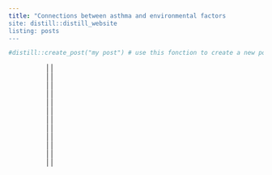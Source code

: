 ```yaml
---
title: "Connections between asthma and environmental factors
site: distill::distill_website
listing: posts
---
```


```r
#distill::create_post("my post") # use this fonction to create a new post
```


|                    |                                |
|                    |                                |
|                    |                                |
|                    |                                |
|                    |                                | 
|                    |                                |
|                    |                                |
|                    |                                |
|                    |                                |
|                    |                                |
|                    |                                | 
|                    |                                |

